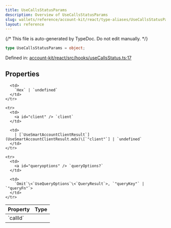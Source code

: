 ```yaml
---
title: UseCallsStatusParams
description: Overview of UseCallsStatusParams
slug: wallets/reference/account-kit/react/type-aliases/UseCallsStatusParams
layout: reference
---
```


{/* This file is auto-generated by TypeDoc. Do not edit manually. */}

```ts
type UseCallsStatusParams = object;
```

Defined in: [account-kit/react/src/hooks/useCallsStatus.ts:17](https://github.com/alchemyplatform/aa-sdk/blob/0cc60e9f694c242d91befdaa2f26cdec3ee389c5/account-kit/react/src/hooks/useCallsStatus.ts#L17)

## Properties

<table>
  <thead>
    <tr>
      <th align="left">Property</th>
      <th align="left">Type</th>
    </tr>
  </thead>

  <tbody>
    <tr>
      <td>
        <a id="callid" /> `callId`
      </td>

      <td>
        `Hex` | `undefined`
      </td>
    </tr>

    <tr>
      <td>
        <a id="client" /> `client`
      </td>

      <td>
        | [`UseSmartAccountClientResult`](UseSmartAccountClientResult.mdx)\[`"client"`] | `undefined`
      </td>
    </tr>

    <tr>
      <td>
        <a id="queryoptions" /> `queryOptions?`
      </td>

      <td>
        `Omit`\<`UseQueryOptions`\<`QueryResult`>, `"queryKey"` | `"queryFn"`>
      </td>
    </tr>

  </tbody>
</table>
